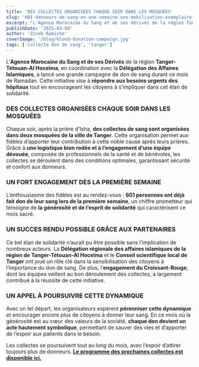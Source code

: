 ```yaml
---
title: 'DES COLLECTES ORGANISÉES CHAQUE SOIR DANS LES MOSQUÉES'
slug: '601-donneurs-de-sang-en-une-semaine-une-mobilisation-exemplaire-en-ce-mois-de-ramadan'
excerpt: "L'Agence Marocaine du Sang et de ses dérivés de la région Tanger-Tétouan-Al Hoceïma a lancé une campagne de don de sang pendant le mois de Ramadan, avec 601 donneurs enregistrés lors de la première semaine. L'initiative vise à renforcer la solidarité et à répondre aux besoins des hôpitaux."
publishDate: '2025-03-08'
author: 'Zineb Ramiche'
coverImage: '/blog/blood-donation-campaign.jpg'
tags: ['collecte don de sang', 'tanger']
---
```


L'**Agence Marocaine du Sang et de ses Dérivés** de la région **Tanger-Tétouan-Al Hoceïma**, en coordination avec la **Délégation des Affaires Islamiques**, a lancé une grande campagne de don de sang durant ce mois de Ramadan. Cette initiative vise à **répondre aux besoins urgents des hôpitaux** tout en encourageant les citoyens à s’impliquer dans cet élan de solidarité.

### **DES COLLECTES ORGANISÉES CHAQUE SOIR DANS LES MOSQUÉES**

Chaque soir, après la prière d'Isha, **des collectes de sang sont organisées dans deux mosquées de la ville de Tanger**. Cette organisation permet aux fidèles d’apporter leur contribution à cette noble cause après leurs prières. Grâce à **une logistique bien rodée et à l’engagement d’une équipe dévouée**, composée de professionnels de la santé et de bénévoles, les collectes se déroulent dans des conditions optimales, garantissant sécurité et confort aux donneurs.

### **UN FORT ENGAGEMENT DÈS LA PREMIÈRE SEMAINE**

L’enthousiasme des fidèles est au rendez-vous : **601 personnes ont déjà fait don de leur sang lors de la première semaine**, un chiffre prometteur qui témoigne de **la générosité et de l’esprit de solidarité** qui caractérisent ce mois sacré.

### **UN SUCCES RENDU POSSIBLE GRÂCE AUX PARTENAIRES**

Ce bel élan de solidarité n’aurait pu être possible sans l’implication de nombreux acteurs. La **Délégation régionale des affaires islamiques de la région de Tanger-Tétouan-Al Hoceïma** et le **Conseil scientifique local de Tanger** ont joué un rôle clé dans la sensibilisation des citoyens à l’importance du don de sang. De plus, l’**engagement du Croissant-Rouge**, dont les équipes veillent au bon déroulement des collectes, a largement contribué à la réussite de cette initiative.

### **UN APPEL À POURSUIVRE CETTE DYNAMIQUE**

Avec un tel départ, les organisateurs espèrent **pérenniser cette dynamique** et encourager encore plus de citoyens à donner leur sang. En ce mois où la générosité est au cœur des valeurs de la société, **chaque don devient un acte hautement symbolique**, permettant de sauver des vies et d’apporter de l’espoir aux patients dans le besoin.

Les collectes se poursuivent tout au long du mois, avec l’espoir d’attirer toujours plus de donneurs. [**Le programme des prochaines collectes est disponible ici.**](https://tabarro3.ma/campaigns)
